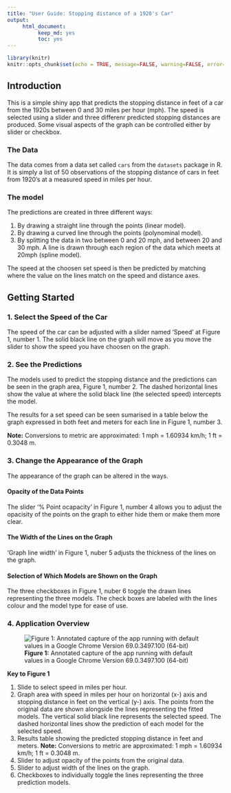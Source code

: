 ```yaml
---
title: "User Guide: Stopping distance of a 1920's Car"
output:
     html_document:
          keep_md: yes
          toc: yes
---
```


```r
library(knitr)
knitr::opts_chunk$set(echo = TRUE, message=FALSE, warning=FALSE, error=FALSE)
```

## Introduction

This is a simple shiny app that predicts the stopping distance in feet of a car from the 1920s between 0 and 30 miles per hour (mph). The speed is selected using a slider and three differenr predicted stopping distances are produced. Some visual aspects of the graph can be controlled either by slider or checkbox.

### The Data

The data comes from a data set called `cars` from the `datasets` package in R. It is simply a list of 50 observations of the stopping distance of cars in feet from 1920's at a measured speed in miles per hour.

### The model

The predictions are created in three different ways:

1. By drawing a straight line through the points (linear model).
2. By drawing a curved line through the points (polynominal model).
3. By splitting the data in two between 0 and 20 mph, and between 20 and 30 mph. A line is drawn through each region of the data which meets at 20mph (spline model).

The speed at the choosen set speed is then be predicted by matching where the value on the lines match on the speed and distance axes.

## Getting Started

### 1. Select the Speed of the Car

The speed of the car can be adjusted with a slider named 'Speed' at Figure 1, number 1. The solid black line on the graph will move as you move the slider to show the speed you have choosen on the graph.

### 2. See the Predictions

The models used to predict the stopping distance and the predictions can be seen in the graph area, Figure 1, number 2. The dashed horizontal lines show the value at where the solid black line (the selected speed) intercepts the model.

The results for a set speed can be seen sumarised in a table below the graph expressed in both feet and meters for each line in Figure 1, number 3.

**Note:** Conversions to metric are approximated: 1 mph = 1.60934 km/h; 1 ft = 0.3048 m.

### 3. Change the Appearance of the Graph

The appearance of the graph can be altered in the ways.

#### Opacity of the Data Points

The slider '% Point ocapacity' in Figure 1, number 4 allows you to adjust the opacisity of the points on the graph to either hide them or make them more clear.

#### The Width of the Lines on the Graph

'Graph line width' in Figure 1, nuber 5 adjusts the thickness of the lines on the graph.

#### Selection of Which Models are Shown on the Graph

The three checkboxes in Figure 1, nuber 6 toggle the drawn lines representing the three models. The check boxes are labeled with the lines colour and the model type for ease of use. 

### 4. Application Overview

![**Figure 1:** Annotated capture of the app running with default values in a Google Chrome Version 69.0.3497.100 (64-bit)](../FIGS/app1E.jpg)

**Key to Figure 1**

1. Slide to select speed in miles per hour.
2. Graph area with speed in miles per hour on horizontal (x-) axis and stopping distance in feet on the vertical (y-) axis. The points from the original data are shown alongside the lines representing the fitted models. The vertical solid black line represents the selected speed. The dashed horizontal lines show the prediction of each model for the selected speed.
3. Results table showing the predicted stopping distance in feet and meters. **Note:** Conversions to metric are approximated: 1 mph = 1.60934 km/h; 1 ft = 0.3048 m.
4. Slider to adjust opacity of the points from the original data.
5. Slider to adjust width of the lines on the graph.
6. Checkboxes to individually toggle the lines representing the three prediction models.